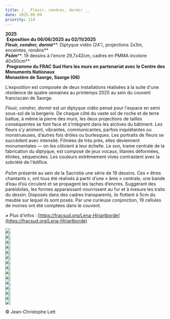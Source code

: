 ```yaml
---
title: /__ Fleuir, cendrer, dormir __
date: 2025-09-09
priority: 114
---
```

**2025**\
 **Exposition du 06/06/2025 au 02/11/2025**\
***Fleuir, cendrer, dormir***\*\*. Diptyque vidéo (24'), projections 2x3m, enceintes, rondins\*\*\
***Psôm***\*\*. 19 dessins à l'encre 29,7x42cm, cadres en PMMA incolore 40x50cm\*\*\
 **Programme du FRAC Sud Hors les murs en partenariat avec le Centre des Monuments Nationaux**\
**Monastère de Saorge, Saorge (06)**

L'exposition est composée de deux installations réalisées à la suite d'une résidence de quatre semaines au printemps 2025 au sein du couvent franciscain de Saorge.

*Fleuir, cendrer, dormir* est un diptyque vidéo pensé pour l'espace en semi sous-sol de la bergerie. De chaque côté du vaste sol de roche et de terre battue, à même la pierre des murs, les deux projections de tailles conséquentes se font face et s’intègrent dans les alcôves du bâtiment. Les fleurs s'y animent, vibrantes, communicantes, parfois inquiétantes ou monstrueuses, d’autres fois drôles ou burlesques. Les portraits de fleurs se succèdent avec intensité. Filmées de très près, elles deviennent monumentales — on les côtoient à leur échelle. Le son, trame centrale de la fabrication du diptyque, est composé de jeux vocaux, litanies déformées, étirées, séquencées. Les couleurs extrêmement vives contrastent avec la sobriété de l'édifice. \
\
*Psôm* présente au sein de la Sacristie une série de 19 dessins. Ces « êtres chantants », ont tous été réalisés à partir d’une « âme » centrale, une bande d’eau d’où circulent et se propagent les taches d’encres. Suggérant des paréidolies, les formes apparaissant nourrissent au fur et à mesure les traits du dessin. Disposés dans des cadres transparents, ils flottent à 5cm du meuble sur lequel ils sont posés. Par une curieuse conjonction, 19 cellules de moines ont été comptées dans le couvent.

**>** Plus d'infos : [https://fracsud.org/Lena-Hiriartborde](https://fracsud.org/Lena-Hiriartborde)

<VimeoEmbed videoId={1127787215} />

![](src/assets/images/projects/fleuir/1_002_lena_hiriartborde_credit_jean-christophe_lett.jpg)\
![](src/assets/images/projects/fleuir/2_033_lena_hiriartborde_credit_jean-christophe_lett.jpg)\
![](src/assets/images/projects/fleuir/3_015_lena_hiriartborde_credit_jean-christophe_lett.jpg)\
![](src/assets/images/projects/fleuir/4_037_lena_hiriartborde_credit_jean-christophe_lett.jpg)\
![](src/assets/images/projects/fleuir/5_030_lena_hiriartborde_credit_jean-christophe_lett.jpg)\
![](src/assets/images/projects/fleuir/6_035_lena_hiriartborde_credit_jean-christophe_lett.jpg)\
![](src/assets/images/projects/fleuir/7_012_lena_hiriartborde_credit_jean-christophe_lett.jpg)\
![](src/assets/images/projects/fleuir/8_009_lena_hiriartborde_credit_jean-christophe_lett.jpg)\
![](src/assets/images/projects/fleuir/9_008_lena_hiriartborde_credit_jean-christophe_lett.jpg)\
![](src/assets/images/projects/fleuir/10_057_lena_hiriartborde_credit_jean-christophe_lett.jpg)\
![](src/assets/images/projects/fleuir/11_049_lena_hiriartborde_credit_jean-christophe_lett.jpg)\
![](src/assets/images/projects/fleuir/12_052_lena_hiriartborde_credit_jean-christophe_lett.jpg)\
![](src/assets/images/projects/fleuir/13_051_lena_hiriartborde_credit_jean-christophe_lett.jpg)\
![](src/assets/images/projects/fleuir/14_056_lena_hiriartborde_credit_jean-christophe_lett.jpg)\
![](src/assets/images/projects/fleuir/15_045_lena_hiriartborde_credit_jean-christophe_lett.jpg)

© Jean-Christophe Lett
